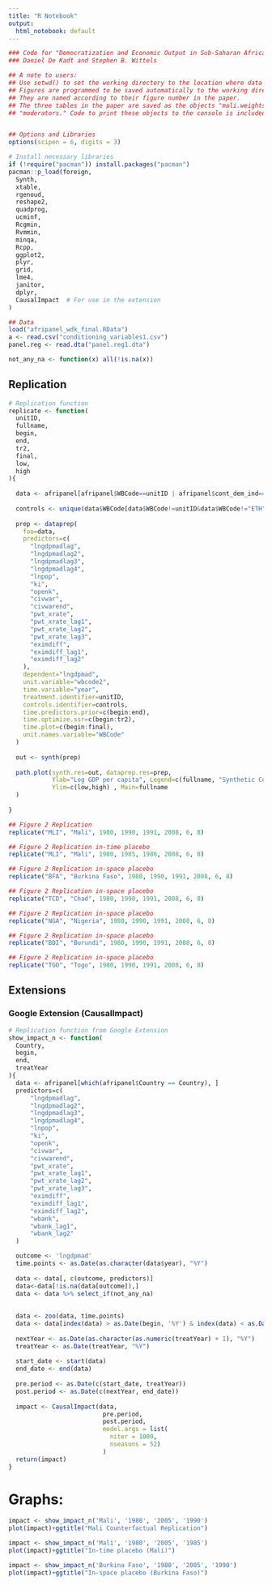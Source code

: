 ```yaml
---
title: "R Notebook"
output:
  html_notebook: default
---
```


```r
### Code for "Democratization and Economic Output in Sub-Saharan Africa"
### Daniel De Kadt and Stephen B. Wittels

## A note to users:
## Use setwd() to set the working directory to the location where data files are saved. 
## Figures are programmed to be saved automatically to the working directory.
## They are named according to their figure number in the paper.
## The three tables in the paper are saved as the objects "mali.weights," "panel.estimates," and
## "moderators." Code to print these objects to the console is included at the end.


## Options and Libraries
options(scipen = 6, digits = 3)

# Install necessary libraries
if (!require("pacman")) install.packages("pacman")
pacman::p_load(foreign, 
  Synth, 
  xtable, 
  rgenoud, 
  reshape2, 
  quadprog, 
  ucminf, 
  Rcgmin, 
  Rvmmin, 
  minqa, 
  Rcpp, 
  ggplot2, 
  plyr, 
  grid, 
  lme4,
  janitor,
  dplyr,
  CausalImpact  # For use in the extension
)

```


```r
## Data
load("afripanel_wdk_final.RData")
a <- read.csv("conditioning_variables1.csv")
panel.reg <- read.dta("panel.reg1.dta")

not_any_na <- function(x) all(!is.na(x))
```

## Replication

```r
# Replication function
replicate <- function(
  unitID,
  fullname,
  begin,
  end,
  tr2,
  final,
  low,
  high
){
  
  data <- afripanel[afripanel$WBCode==unitID | afripanel$cont_dem_ind==1,]
  
  controls <- unique(data$WBCode[data$WBCode!=unitID&data$WBCode!="ETH"&data$WBCode!="SDN"])
  
  prep <- dataprep(
    foo=data, 
    predictors=c(
      "lngdpmadlag",
      "lngdpmadlag2",
      "lngdpmadlag3",
      "lngdpmadlag4",
      "lnpop",
      "ki",
      "openk",
      "civwar",
      "civwarend",
      "pwt_xrate",
      "pwt_xrate_lag1",
      "pwt_xrate_lag2",
      "pwt_xrate_lag3",
      "eximdiff",
      "eximdiff_lag1",
      "eximdiff_lag2"
    ),
    dependent="lngdpmad",
    unit.variable="wbcode2",
    time.variable="year", 
    treatment.identifier=unitID, 
    controls.identifier=controls,          
    time.predictors.prior=c(begin:end),
    time.optimize.ssr=c(begin:tr2),
    time.plot=c(begin:final),
    unit.names.variable="WBCode"
  )
  
  out <- synth(prep)
  
  path.plot(synth.res=out, dataprep.res=prep,
            Ylab="Log GDP per capita", Legend=c(fullname, "Synthetic Counterfactual"), tr.intake=tr2,
            Ylim=c(low,high) , Main=fullname
  )
  
}
```



```r
## Figure 2 Replication
replicate("MLI", "Mali", 1980, 1990, 1991, 2008, 6, 8)  
```
```r
## Figure 2 Replication in-time placebo
replicate("MLI", "Mali", 1980, 1985, 1986, 2008, 6, 8)  
```
```r
## Figure 2 Replication in-space placebo
replicate("BFA", "Burkina Faso", 1980, 1990, 1991, 2008, 6, 8)  
```
```r
## Figure 2 Replication in-space placebo
replicate("TCD", "Chad", 1980, 1990, 1991, 2008, 6, 8)  
```
```r
## Figure 2 Replication in-space placebo
replicate("NGA", "Nigeria", 1980, 1990, 1991, 2008, 6, 8)  
```
```r
## Figure 2 Replication in-space placebo
replicate("BDI", "Burundi", 1980, 1990, 1991, 2008, 6, 8)  
```
```r
## Figure 2 Replication in-space placebo
replicate("TGO", "Togo", 1980, 1990, 1991, 2008, 6, 8)  
```

## Extensions

### Google Extension (CausalImpact)
```r
# Replication function from Google Extension
show_impact_n <- function(
  Country,
  begin,
  end,
  treatYear
){
  data <- afripanel[which(afripanel$Country == Country), ]
  predictors=c(
      "lngdpmadlag",
      "lngdpmadlag2",
      "lngdpmadlag3",
      "lngdpmadlag4",
      "lnpop",
      "ki",
      "openk",
      "civwar",
      "civwarend",
      "pwt_xrate",
      "pwt_xrate_lag1",
      "pwt_xrate_lag2",
      "pwt_xrate_lag3",
      "eximdiff",
      "eximdiff_lag1",
      "eximdiff_lag2",
      "wbank",
      "wbank_lag1",
      "wbank_lag2"
  )

  outcome <- 'lngdpmad'
  time.points <- as.Date(as.character(data$year), "%Y")
  
  data <- data[, c(outcome, predictors)]
  data<-data[!is.na(data[outcome]),]
  data <- data %>% select_if(not_any_na)
  
  
  data <- zoo(data, time.points)
  data <- data[index(data) > as.Date(begin, '%Y') & index(data) < as.Date(end, '%Y')]
  
  nextYear <- as.Date(as.character(as.numeric(treatYear) + 1), "%Y")
  treatYear <- as.Date(treatYear, "%Y")
  
  start_date <- start(data)
  end_date <- end(data)
  
  pre.period <- as.Date(c(start_date, treatYear))
  post.period <- as.Date(c(nextYear, end_date))
  
  impact <- CausalImpact(data, 
                          pre.period, 
                          post.period, 
                          model.args = list(
                            niter = 1000, 
                            nseasons = 52)
                          )
  return(impact)
}
```
# Graphs:
```r
impact <- show_impact_n('Mali', '1980', '2005', '1990')
plot(impact)+ggtitle("Mali Counterfactual Replication")
```
```r
impact <- show_impact_n('Mali', '1980', '2005', '1985')
plot(impact)+ggtitle("In-time placebo (Mali)")
```
```r
impact <- show_impact_n('Burkina Faso', '1980', '2005', '1990')
plot(impact)+ggtitle("In-space placebo (Burkina Faso)")
```
